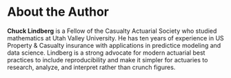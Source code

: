 # About the Author {-}

**Chuck Lindberg** is a Fellow of the Casualty Actuarial Society who studied mathematics at Utah Valley University.  He has ten years of experience in US Property & Casualty insurance with applications in predictice modeling and data science.  Lindberg is a strong advocate for modern actuarial best practices to include reproducibility and make it simpler for actuaries to research, analyze, and interpret rather than crunch figures.